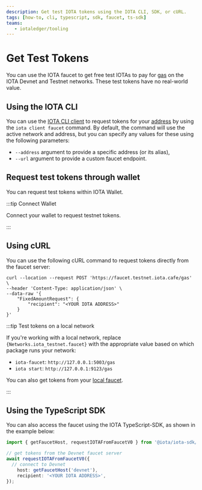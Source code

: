 ```yaml
---
description: Get test IOTA tokens using the IOTA CLI, SDK, or cURL.
tags: [how-to, cli, typescript, sdk, faucet, ts-sdk]
teams:
   - iotaledger/tooling
---
```


# Get Test Tokens

You can use the IOTA faucet to get free test IOTAs to pay for [gas](../../about-iota/tokenomics/gas-in-iota.mdx) on the IOTA Devnet and Testnet networks. These test tokens have no real-world value.

## Using the IOTA CLI

You can use the [IOTA CLI client](../../references/cli/client.mdx) to request tokens for your [address](get-address.mdx) by using the `iota client faucet` command. By default, the command will use the active network and address, but you can specify any values for these using the following parameters:

- `--address` argument to provide a specific address (or its alias),
- `--url` argument to provide a custom faucet endpoint.

## Request test tokens through wallet

You can request test tokens within IOTA Wallet.

:::tip Connect Wallet

Connect your wallet to request testnet tokens.

<FaucetButton/>

:::

## Using cURL

You can use the following cURL command to request tokens directly from the faucet server:

```
curl --location --request POST 'https://faucet.testnet.iota.cafe/gas' \
--header 'Content-Type: application/json' \
--data-raw '{
    "FixedAmountRequest": {
        "recipient": "<YOUR IOTA ADDRESS>"
    }
}'
```

:::tip Test tokens on a local network

If you're working with a local network, replace <code>{Networks.iota_testnet.faucet}</code> with the appropriate value based on which package runs your network:

- `iota-faucet`: `http://127.0.0.1:5003/gas`
- `iota start`: `http://127.0.0.1:9123/gas`

You can also get tokens from your [local faucet](local-network.mdx#use-the-local-faucet).

:::

## Using the TypeScript SDK

You can also access the faucet using the IOTA TypeScript-SDK, as shown in the example below:

```typescript
import { getFaucetHost, requestIOTAFromFaucetV0 } from '@iota/iota-sdk/faucet';

// get tokens from the Devnet faucet server
await requestIOTAFromFaucetV0({
  // connect to Devnet
	host: getFaucetHost('devnet'),
	recipient: '<YOUR IOTA ADDRESS>',
});
```

<Quiz questions={questions} />
